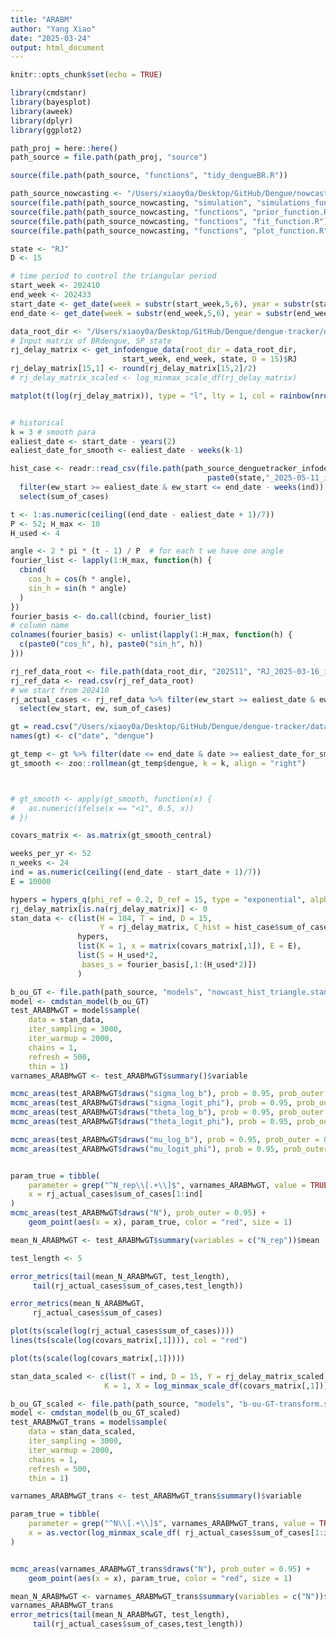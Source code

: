 ```yaml
---
title: "ARABM"
author: "Yang Xiao"
date: "2025-03-24"
output: html_document
---
```


```r
knitr::opts_chunk$set(echo = TRUE)

library(cmdstanr)
library(bayesplot)
library(aweek)
library(dplyr)
library(ggplot2)
```

```r
path_proj = here::here()
path_source = file.path(path_proj, "source")

source(file.path(path_source, "functions", "tidy_dengueBR.R"))

path_source_nowcasting <- "/Users/xiaoy0a/Desktop/GitHub/Dengue/nowcasting/source"
source(file.path(path_source_nowcasting, "simulation", "simulations_functions_final.R"))
source(file.path(path_source_nowcasting, "functions", "prior_function.R"))
source(file.path(path_source_nowcasting, "functions", "fit_function.R"))
source(file.path(path_source_nowcasting, "functions", "plot_function.R"))

```




```r
state <- "RJ"
D <- 15

# time period to control the triangular period
start_week <- 202410
end_week <- 202433
start_date <- get_date(week = substr(start_week,5,6), year = substr(start_week,1,4))
end_date <- get_date(week = substr(end_week,5,6), year = substr(end_week,1,4))

data_root_dir <- "/Users/xiaoy0a/Desktop/GitHub/Dengue/dengue-tracker/data/weekly_data/infodengue"
# Input matrix of BRdengue, SP state
rj_delay_matrix <- get_infodengue_data(root_dir = data_root_dir,
                         start_week, end_week, state, D = 15)$RJ
rj_delay_matrix[15,1] <- round(rj_delay_matrix[15,2]/2)
# rj_delay_matrix_scaled <- log_minmax_scale_df(rj_delay_matrix)

matplot(t(log(rj_delay_matrix)), type = "l", lty = 1, col = rainbow(nrow(rj_delay_matrix)))


# historical
k = 3 # smooth para
ealiest_date <- start_date - years(2) 
ealiest_date_for_smooth <- ealiest_date - weeks(k-1)

hist_case <- readr::read_csv(file.path(path_source_denguetracker_infodengue,202519, 
                                            paste0(state,"_2025-05-11_infodengue.csv")), show_col_types = FALSE) %>%
  filter(ew_start >= ealiest_date & ew_start <= end_date - weeks(ind)) %>%
  select(sum_of_cases) 

```

```r
t <- 1:as.numeric(ceiling((end_date - ealiest_date + 1)/7))
P <- 52; H_max <- 10
H_used <- 4

angle <- 2 * pi * (t - 1) / P  # for each t we have one angle
fourier_list <- lapply(1:H_max, function(h) {
  cbind(
    cos_h = cos(h * angle),
    sin_h = sin(h * angle)
  )
})
fourier_basis <- do.call(cbind, fourier_list)
# column name
colnames(fourier_basis) <- unlist(lapply(1:H_max, function(h) {
  c(paste0("cos_h", h), paste0("sin_h", h))
}))
```

```r
rj_ref_data_root <- file.path(data_root_dir, "202511", "RJ_2025-03-16_infodengue.csv")
rj_ref_data <- read.csv(rj_ref_data_root)
# we start from 202410
rj_actual_cases <- rj_ref_data %>% filter(ew_start >= ealiest_date & ew <= end_week) %>%
  select(ew_start, ew, sum_of_cases)
```



```r
gt = read.csv("/Users/xiaoy0a/Desktop/GitHub/Dengue/dengue-tracker/data/weekly_data/gtrends/202452/RJ_trends.csv", stringsAsFactors = FALSE, skip = 2)[,c(1:2)]
names(gt) <- c("date", "dengue")

gt_temp <- gt %>% filter(date <= end_date & date >= ealiest_date_for_smooth)
gt_smooth <- zoo::rollmean(gt_temp$dengue, k = k, align = "right")



# gt_smooth <- apply(gt_smooth, function(x) {
#   as.numeric(ifelse(x == "<1", 0.5, x))
# })

covars_matrix <- as.matrix(gt_smooth_central)

```


```r
weeks_per_yr <- 52
n_weeks <- 24
ind = as.numeric(ceiling((end_date - start_date + 1)/7))
E = 10000

hypers = hypers_q(phi_ref = 0.2, D_ref = 15, type = "exponential", alpha_phi = 1.4, sd_log_b = 1, delay_seq = 0:15)
rj_delay_matrix[is.na(rj_delay_matrix)] <- 0
stan_data <- c(list(H = 104, T = ind, D = 15, 
                    Y = rj_delay_matrix, C_hist = hist_case$sum_of_cases),
               hypers,
               list(K = 1, x = matrix(covars_matrix[,1]), E = E),
               list(S = H_used*2,  
                bases_s = fourier_basis[,1:(H_used*2)])
               )

b_ou_GT <- file.path(path_source, "models", "nowcast_hist_triangle.stan")
model <- cmdstan_model(b_ou_GT)
test_ARABMwGT = model$sample(
    data = stan_data,
    iter_sampling = 3000,
    iter_warmup = 2000,
    chains = 1,
    refresh = 500,
    thin = 1)
varnames_ARABMwGT <- test_ARABMwGT$summary()$variable

mcmc_areas(test_ARABMwGT$draws("sigma_log_b"), prob = 0.95, prob_outer = 0.95)
mcmc_areas(test_ARABMwGT$draws("sigma_logit_phi"), prob = 0.95, prob_outer = 0.95)
mcmc_areas(test_ARABMwGT$draws("theta_log_b"), prob = 0.95, prob_outer = 0.95)
mcmc_areas(test_ARABMwGT$draws("theta_logit_phi"), prob = 0.95, prob_outer = 0.95)

mcmc_areas(test_ARABMwGT$draws("mu_log_b"), prob = 0.95, prob_outer = 0.95)
mcmc_areas(test_ARABMwGT$draws("mu_logit_phi"), prob = 0.95, prob_outer = 0.95)


param_true = tibble(
    parameter = grep("^N_rep\\[.+\\]$", varnames_ARABMwGT, value = TRUE),
    x = rj_actual_cases$sum_of_cases[1:ind]
)
mcmc_areas(test_ARABMwGT$draws("N"), prob_outer = 0.95) +
    geom_point(aes(x = x), param_true, color = "red", size = 1)

mean_N_ARABMwGT <- test_ARABMwGT$summary(variables = c("N_rep"))$mean

```


```r
test_length <- 5

error_metrics(tail(mean_N_ARABMwGT, test_length), 
     tail(rj_actual_cases$sum_of_cases,test_length))

error_metrics(mean_N_ARABMwGT, 
     rj_actual_cases$sum_of_cases)
```
```r
plot(ts(scale(log(rj_actual_cases$sum_of_cases))))
lines(ts(scale(log(covars_matrix[,1]))), col = "red")
```

```r
plot(ts(scale(log(covars_matrix[,1]))))

```
```r

stan_data_scaled <- c(list(T = ind, D = 15, Y = rj_delay_matrix_scaled, 
                     K = 1, X = log_minmax_scale_df(covars_matrix[,1])), hypers)

b_ou_GT_scaled <- file.path(path_source, "models", "b-ou-GT-transform.stan")
model <- cmdstan_model(b_ou_GT_scaled)
test_ARABMwGT_trans = model$sample(
    data = stan_data_scaled,
    iter_sampling = 3000,
    iter_warmup = 2000,
    chains = 1,
    refresh = 500,
    thin = 1)

varnames_ARABMwGT_trans <- test_ARABMwGT_trans$summary()$variable

param_true = tibble(
    parameter = grep("^N\\[.+\\]$", varnames_ARABMwGT_trans, value = TRUE),
    x = as.vector(log_minmax_scale_df( rj_actual_cases$sum_of_cases[1:ind]))[[1]]
)


mcmc_areas(varnames_ARABMwGT_trans$draws("N"), prob_outer = 0.95) +
    geom_point(aes(x = x), param_true, color = "red", size = 1)

mean_N_ARABMwGT <- varnames_ARABMwGT_trans$summary(variables = c("N"))$mean
varnames_ARABMwGT_trans
error_metrics(tail(mean_N_ARABMwGT, test_length), 
     tail(rj_actual_cases$sum_of_cases,test_length))

```

